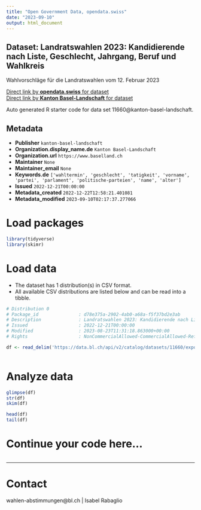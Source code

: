 ```yaml
---
title: "Open Government Data, opendata.swiss"
date: "2023-09-10"
output: html_document
---
```


## Dataset: Landratswahlen 2023: Kandidierende nach Liste, Geschlecht, Jahrgang, Beruf und Wahlkreis

Wahlvorschläge für die Landratswahlen vom 12. Februar 2023

[Direct link by **opendata.swiss** for dataset](https://opendata.swiss/de/dataset/landratswahlen-2023-kandidierende-nach-liste-geschlecht-jahrgang-beruf-und-wahlkreis)<br>
[Direct link by **Kanton Basel-Landschaft** for dataset](https://data.bl.ch/explore/dataset/11660/)

Auto generated R starter code for data set 11660@kanton-basel-landschaft.

## Metadata

- **Publisher** `kanton-basel-landschaft`
- **Organization.display_name.de** `Kanton Basel-Landschaft`
- **Organization.url** `https://www.baselland.ch`
- **Maintainer** `None`
- **Maintainer_email** `None`
- **Keywords.de** `['wahltermin', 'geschlecht', 'tatigkeit', 'vorname', 'partei', 'parlament', 'politische-parteien', 'name', 'alter']`
- **Issued** `2022-12-21T00:00:00`
- **Metadata_created** `2022-12-22T12:58:21.401081`
- **Metadata_modified** `2023-09-10T02:17:37.277066`


# Load packages

```r

library(tidyverse)
library(skimr)

```

# Load data

-   The dataset has 1 distribution(s) in CSV format.
-   All available CSV distributions are listed below and can be read into a tibble.

```r

# Distribution 0
# Package_id               : d78e375a-2902-4ab0-a68a-f5f37bd2e3ab
# Description              : Landratswahlen 2023: Kandidierende nach Liste, Geschlecht, Jahrgang, Beruf und Wahlkreis (csv)
# Issued                   : 2022-12-21T00:00:00
# Modified                 : 2023-08-23T11:31:18.863000+00:00
# Rights                   : NonCommercialAllowed-CommercialAllowed-ReferenceRequired

df <- read_delim('https://data.bl.ch/api/v2/catalog/datasets/11660/exports/csv')



```

# Analyze data

```r

glimpse(df)
str(df)
skim(df)

head(df)
tail(df)

```

# Continue your code here...

```r

```

------------------------------------------------------------------------

# Contact

wahlen-abstimmungen@bl.ch | Isabel Rabaglio
